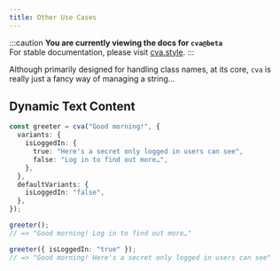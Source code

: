 ```yaml
---
title: Other Use Cases
---
```


:::caution
**You are currently viewing the docs for `cva@beta`**  
For stable documentation, please visit [cva.style](https://cva.style).
:::

Although primarily designed for handling class names, at its core, `cva` is really just a fancy way of managing a string…

## Dynamic Text Content

```ts
const greeter = cva("Good morning!", {
  variants: {
    isLoggedIn: {
      true: "Here's a secret only logged in users can see",
      false: "Log in to find out more…",
    },
  },
  defaultVariants: {
    isLoggedIn: "false",
  },
});

greeter();
// => "Good morning! Log in to find out more…"

greeter({ isLoggedIn: "true" });
// => "Good morning! Here's a secret only logged in users can see"
```

